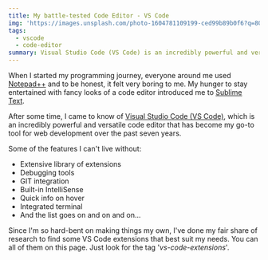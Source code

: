 ```yaml
---
title: My battle-tested Code Editor - VS Code
img: 'https://images.unsplash.com/photo-1604781109199-ced99b89b0f6?q=80&w=640&auto=format&fit=crop'
tags:
  - vscode
  - code-editor
summary: Visual Studio Code (VS Code) is an incredibly powerful and versatile code editor that has become my go-to tool for web development over the past seven years.
---
```

When I started my programming journey, everyone around me used [Notepad++](https://notepad-plus-plus.org/) and to be honest,
it felt very boring to me. My hunger to stay entertained with fancy looks of a code editor introduced me to [Sublime Text](https://www.sublimetext.com/).

After some time, I came to know of [Visual Studio Code (VS Code)](https://code.visualstudio.com/),
which is an incredibly powerful and versatile code editor that has become my go-to tool for web development over the past seven years.

Some of the features I can't live without:
* Extensive library of extensions
* Debugging tools
* GIT integration
* Built-in IntelliSense
* Quick info on hover
* Integrated terminal
* And the list goes on and on and on...

Since I'm so hard-bent on making things my own, I've done my fair share of research to find some VS Code extensions that best suit my needs.
You can all of them on this page. Just look for the tag '_vs-code-extensions_'.
